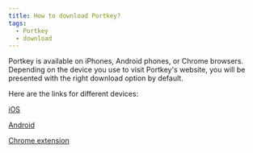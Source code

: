 ```yaml
---
title: How to download Portkey?
tags:
  - Portkey
  - download
---
```


Portkey is available on iPhones, Android phones, or Chrome browsers. Depending on the device you use to visit Portkey's website, you will be presented with the right download option by default.

Here are the links for different devices:

[iOS](https://apps.apple.com/us/app/portkey-wallet-crypto-games/id6445808228?l=en "iOS")

[Android](https://play.google.com/store/apps/details?id=com.portkey.did\&hl=en\&pli=1 "Android")

[Chrome extension](https://chromewebstore.google.com/detail/portkey-wallet-crypto-gam/hpjiiechbbhefmpggegmahejiiphbmij?hl=en-GB "Chrome extension")
